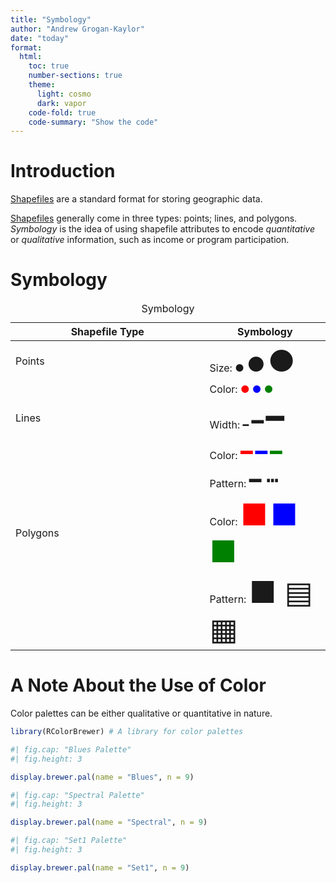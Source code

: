 ```yaml
---
title: "Symbology"
author: "Andrew Grogan-Kaylor"
date: "today"
format:
  html:
    toc: true
    number-sections: true
    theme:
      light: cosmo
      dark: vapor
    code-fold: true
    code-summary: "Show the code"
---
```


# Introduction

[Shapefiles](../shapefiles/shapefiles.html) are a standard format for storing geographic data. 

[Shapefiles](../shapefiles/shapefiles.html) generally come in three types: points; lines, and polygons. *Symbology* is the idea of using shapefile attributes to encode *quantitative* or *qualitative* information, such as income or program participation.

# Symbology

| Shapefile Type | Symbology|
|----------------|----------|
| Points         | Size: ● <span style="font-size:2em">●</span> <span style="font-size:3em">●</span>|  
|                | Color: <span style="color:red">●</span> <span style="color:blue">●</span> <span style="color:green">●</span>|
| Lines | Width: ━ <span style="font-size:2em">━</span> <span style="font-size:3em">━</span>|
| | Color: <span style="color:red;font-size:2em">━</span> <span style="color:blue;font-size:2em">━</span> <span style="color:green;font-size:2em">━</span> |
| | Pattern: <span style="font-size:2em">━ ┅</span> | 
| Polygons | Color: <span style="color:red;font-size:3em">■</span> <span style="color:blue;font-size:3em">■</span> <span style="color:green;font-size:3em">■</span>|
| | Pattern: <span style="font-size:3em">■ ▤ ▦</span>

: Symbology


# A Note About the Use of Color

Color palettes can be either qualitative or quantitative in nature. 

```r

library(RColorBrewer) # A library for color palettes

```

```r
#| fig.cap: "Blues Palette"
#| fig.height: 3

display.brewer.pal(name = "Blues", n = 9)

```

```r
#| fig.cap: "Spectral Palette"
#| fig.height: 3

display.brewer.pal(name = "Spectral", n = 9)

```

```r
#| fig.cap: "Set1 Palette"
#| fig.height: 3

display.brewer.pal(name = "Set1", n = 9)

```

